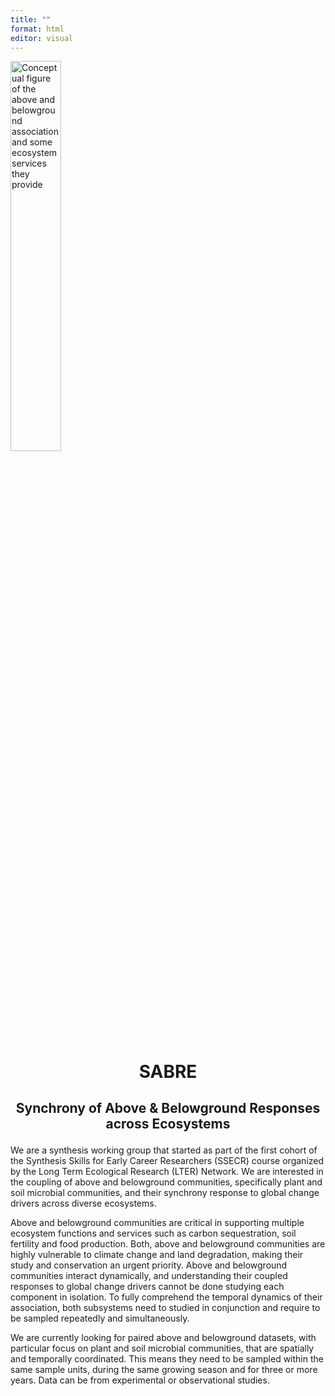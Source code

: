 ```yaml
---
title: ""
format: html
editor: visual
---
```


<p align="center">

<img src="images/figures/rationale_fig.png" alt="Conceptual figure of the above and belowground association and some ecosystem services they provide" width="40%"/>

</p>


<h1 style="text-align:center; font_size:80px; font-weight:bold;">

SABRE

</h1>

<h2 style="text-align:center;">

**S**ynchrony of **A**bove & **B**elowground **R**esponses across **E**cosystems

</h2>

We are a synthesis working group that started as part of the first cohort of the Synthesis Skills for Early Career Researchers (SSECR) course organized by the Long Term Ecological Research (LTER) Network. We are interested in the coupling of above and belowground communities, specifically plant and soil microbial communities, and their synchrony response to global change drivers across diverse ecosystems.

Above and belowground communities are critical in supporting multiple ecosystem functions and services such as carbon sequestration, soil fertility and food production. Both, above and belowground communities are highly vulnerable to climate change and land degradation, making their study and conservation an urgent priority. Above and belowground communities interact dynamically, and understanding their coupled responses to global change drivers cannot be done studying each component in isolation. To fully comprehend the temporal dynamics of their association, both subsystems need to studied in conjunction and require to be sampled repeatedly and simultaneously.

We are currently looking for paired above and belowground datasets, with particular focus on plant and soil microbial communities, that are spatially and temporally coordinated. This means they need to be sampled within the same sample units, during the same growing season and for three or more years. Data can be from experimental or observational studies.
